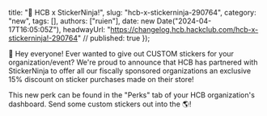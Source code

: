   title: "🥷 HCB x StickerNinja!",
  slug: "hcb-x-stickerninja-290764",
  category: "new",
  tags: [],
  authors: ["ruien"],
  date: new Date("2024-04-17T16:05:05Z"),
  headwayUrl: "https://changelog.hcb.hackclub.com/hcb-x-stickerninja!-290764" // published: true
});

👋 Hey everyone! Ever wanted to give out CUSTOM stickers for your organization/event? We're proud to announce that HCB has partnered with StickerNinja to offer all our fiscally sponsored organizations an exclusive 15% discount on sticker purchases made on their store! 

This new perk can be found in the "Perks" tab of your HCB organization's dashboard. Send some custom stickers out into the 🌎!
